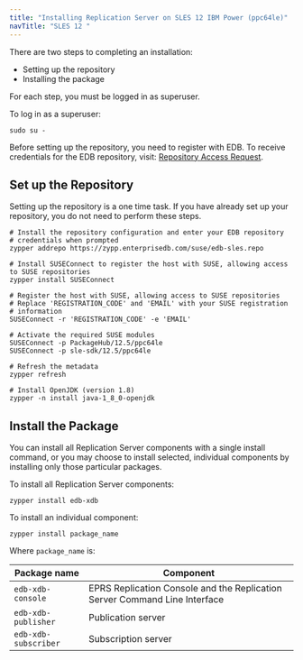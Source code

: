 ```yaml
---
title: "Installing Replication Server on SLES 12 IBM Power (ppc64le)"
navTitle: "SLES 12 "
---
```


There are two steps to completing an installation:

- Setting up the repository
- Installing the package

For each step, you must be logged in as superuser.

To log in as a superuser:

```shell
sudo su -
```

Before setting up the repository, you need to register with EDB. To receive credentials for the EDB repository, visit: [Repository Access Request](https://www.enterprisedb.com/repository-access-request).

## Set up the Repository

Setting up the repository is a one time task. If you have already set up your repository, you do not need to perform these steps.

```shell
# Install the repository configuration and enter your EDB repository 
# credentials when prompted
zypper addrepo https://zypp.enterprisedb.com/suse/edb-sles.repo

# Install SUSEConnect to register the host with SUSE, allowing access to SUSE repositories
zypper install SUSEConnect

# Register the host with SUSE, allowing access to SUSE repositories
# Replace 'REGISTRATION_CODE' and 'EMAIL' with your SUSE registration 
# information
SUSEConnect -r 'REGISTRATION_CODE' -e 'EMAIL'

# Activate the required SUSE modules
SUSEConnect -p PackageHub/12.5/ppc64le
SUSEConnect -p sle-sdk/12.5/ppc64le

# Refresh the metadata
zypper refresh

# Install OpenJDK (version 1.8) 
zypper -n install java-1_8_0-openjdk
```

## Install the Package

You can install all Replication Server components with a single install command, or you may choose to install selected, individual components by installing only those particular packages.

To install all Replication Server components:

```shell
zypper install edb-xdb
```

To install an individual component:

```shell
zypper install package_name
```

Where `package_name` is:

| Package name         | Component                                                                  |
| -------------------- | -------------------------------------------------------------------------- |
| `edb-xdb-console`    | EPRS Replication Console and the Replication Server Command Line Interface |
| `edb-xdb-publisher`  | Publication server                                                         |
| `edb-xdb-subscriber` | Subscription server                                                        |


